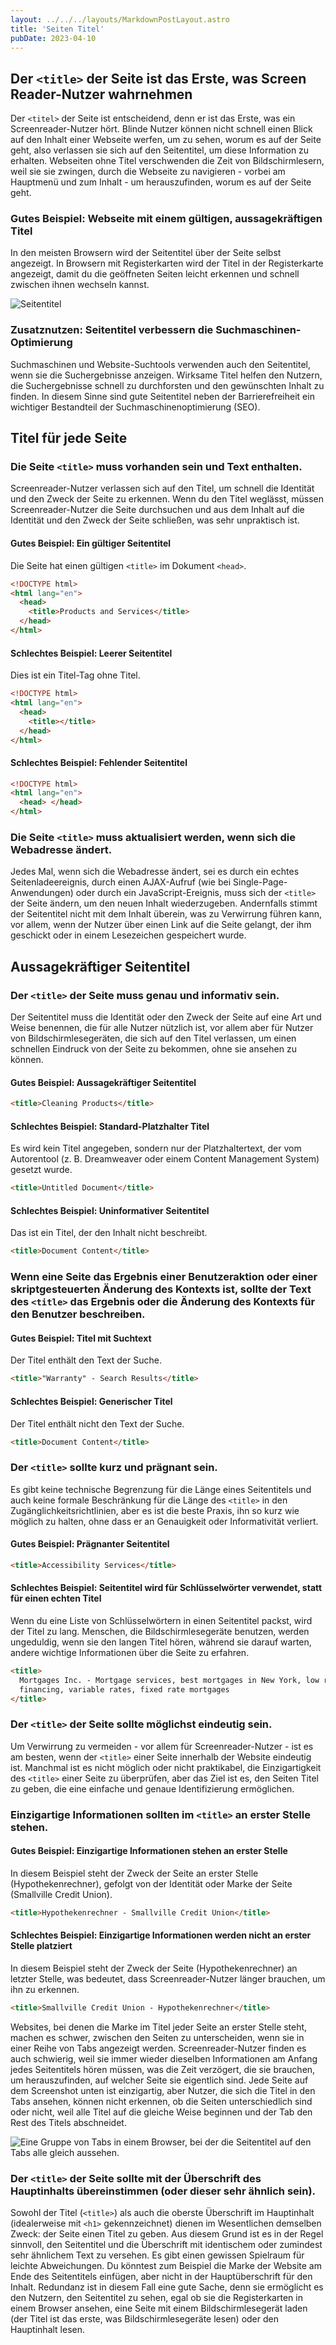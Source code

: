 ```yaml
---
layout: ../../../layouts/MarkdownPostLayout.astro
title: 'Seiten Titel'
pubDate: 2023-04-10
---
```


## Der `<title>` der Seite ist das Erste, was Screen Reader-Nutzer wahrnehmen

Der `<titel>` der Seite ist entscheidend, denn er ist das Erste, was ein Screenreader-Nutzer hört. Blinde Nutzer können nicht schnell
einen Blick auf den Inhalt einer Webseite werfen, um zu sehen, worum es auf der Seite geht, also verlassen sie sich auf den Seitentitel,
um diese Information zu erhalten. Webseiten ohne Titel verschwenden die Zeit von Bildschirmlesern, weil sie sie zwingen, durch die Webseite
zu navigieren - vorbei am Hauptmenü und zum Inhalt - um herauszufinden, worum es auf der Seite geht.

### Gutes Beispiel: Webseite mit einem gültigen, aussagekräftigen Titel

In den meisten Browsern wird der Seitentitel über der Seite selbst angezeigt. In Browsern mit Registerkarten wird der Titel in der
Registerkarte angezeigt, damit du die geöffneten Seiten leicht erkennen und schnell zwischen ihnen wechseln kannst.

![Seitentitel](/images/semantische-struktur/page-title.png)

### Zusatznutzen: Seitentitel verbessern die Suchmaschinen-Optimierung

Suchmaschinen und Website-Suchtools verwenden auch den Seitentitel, wenn sie die Suchergebnisse anzeigen. Wirksame Titel helfen den Nutzern,
die Suchergebnisse schnell zu durchforsten und den gewünschten Inhalt zu finden. In diesem Sinne sind gute Seitentitel neben der
Barrierefreiheit ein wichtiger Bestandteil der Suchmaschinenoptimierung (SEO).

## Titel für jede Seite

### Die Seite `<title>` muss vorhanden sein und Text enthalten.

Screenreader-Nutzer verlassen sich auf den Titel, um schnell die Identität und den Zweck der Seite zu erkennen. Wenn du den Titel
weglässt, müssen Screenreader-Nutzer die Seite durchsuchen und aus dem Inhalt auf die Identität und den Zweck der Seite schließen, was
sehr unpraktisch ist.

#### Gutes Beispiel: Ein gültiger Seitentitel

Die Seite hat einen gültigen `<title>` im Dokument `<head>`.

```html
<!DOCTYPE html>
<html lang="en">
  <head>
    <title>Products and Services</title>
  </head>
</html>
```

#### Schlechtes Beispiel: Leerer Seitentitel

Dies ist ein Titel-Tag ohne Titel.

```html
<!DOCTYPE html>
<html lang="en">
  <head>
    <title></title>
  </head>
</html>
```

#### Schlechtes Beispiel: Fehlender Seitentitel

```html
<!DOCTYPE html>
<html lang="en">
  <head> </head>
</html>
```

### Die Seite `<title>` muss aktualisiert werden, wenn sich die Webadresse ändert.

Jedes Mal, wenn sich die Webadresse ändert, sei es durch ein echtes Seitenladeereignis, durch einen AJAX-Aufruf (wie bei
Single-Page-Anwendungen) oder durch ein JavaScript-Ereignis, muss sich der `<title>` der Seite ändern, um den neuen Inhalt
wiederzugeben. Andernfalls stimmt der Seitentitel nicht mit dem Inhalt überein, was zu Verwirrung führen kann, vor allem,
wenn der Nutzer über einen Link auf die Seite gelangt, der ihm geschickt oder in einem Lesezeichen gespeichert wurde.

## Aussagekräftiger Seitentitel

### Der `<title>` der Seite muss genau und informativ sein.

Der Seitentitel muss die Identität oder den Zweck der Seite auf eine Art und Weise benennen, die für alle Nutzer nützlich ist,
vor allem aber für Nutzer von Bildschirmlesegeräten, die sich auf den Titel verlassen, um einen schnellen Eindruck von der Seite
zu bekommen, ohne sie ansehen zu können.

#### Gutes Beispiel: Aussagekräftiger Seitentitel

```html
<title>Cleaning Products</title>
```

#### Schlechtes Beispiel: Standard-Platzhalter Titel

Es wird kein Titel angegeben, sondern nur der Platzhaltertext, der vom Autorentool (z. B. Dreamweaver oder einem Content Management
System) gesetzt wurde.

```html
<title>Untitled Document</title>
```

#### Schlechtes Beispiel: Uninformativer Seitentitel

Das ist ein Titel, der den Inhalt nicht beschreibt.

```html
<title>Document Content</title>
```

### Wenn eine Seite das Ergebnis einer Benutzeraktion oder einer skriptgesteuerten Änderung des Kontexts ist, sollte der Text des `<title>` das Ergebnis oder die Änderung des Kontexts für den Benutzer beschreiben.

#### Gutes Beispiel: Titel mit Suchtext

Der Titel enthält den Text der Suche.

```html
<title>"Warranty" - Search Results</title>
```

#### Schlechtes Beispiel: Generischer Titel

Der Titel enthält nicht den Text der Suche.

```html
<title>Document Content</title>
```

### Der `<title>` sollte kurz und prägnant sein.

Es gibt keine technische Begrenzung für die Länge eines Seitentitels und auch keine formale Beschränkung für die Länge des `<title>`
in den Zugänglichkeitsrichtlinien, aber es ist die beste Praxis, ihn so kurz wie möglich zu halten, ohne dass er an Genauigkeit oder
Informativität verliert.

#### Gutes Beispiel: Prägnanter Seitentitel

```html
<title>Accessibility Services</title>
```

#### Schlechtes Beispiel: Seitentitel wird für Schlüsselwörter verwendet, statt für einen echten Titel

Wenn du eine Liste von Schlüsselwörtern in einen Seitentitel packst, wird der Titel zu lang. Menschen, die Bildschirmlesegeräte benutzen,
werden ungeduldig, wenn sie den langen Titel hören, während sie darauf warten, andere wichtige Informationen über die Seite zu erfahren.

```html
<title>
  Mortgages Inc. - Mortgage services, best mortgages in New York, low rates, low API, easy
  financing, variable rates, fixed rate mortgages
</title>
```

### Der `<title>` der Seite sollte möglichst eindeutig sein.

Um Verwirrung zu vermeiden - vor allem für Screenreader-Nutzer - ist es am besten, wenn der `<title>` einer Seite innerhalb der Website
eindeutig ist. Manchmal ist es nicht möglich oder nicht praktikabel, die Einzigartigkeit des `<title>` einer Seite zu überprüfen, aber
das Ziel ist es, den Seiten Titel zu geben, die eine einfache und genaue Identifizierung ermöglichen.

### Einzigartige Informationen sollten im `<title>` an erster Stelle stehen.

#### Gutes Beispiel: Einzigartige Informationen stehen an erster Stelle

In diesem Beispiel steht der Zweck der Seite an erster Stelle (Hypothekenrechner), gefolgt von der Identität oder Marke der Seite
(Smallville Credit Union).

```html
<title>Hypothekenrechner - Smallville Credit Union</title>
```

#### Schlechtes Beispiel: Einzigartige Informationen werden nicht an erster Stelle platziert

In diesem Beispiel steht der Zweck der Seite (Hypothekenrechner) an letzter Stelle, was bedeutet, dass Screenreader-Nutzer länger
brauchen, um ihn zu erkennen.

```html
<title>Smallville Credit Union - Hypothekenrechner</title>
```

Websites, bei denen die Marke im Titel jeder Seite an erster Stelle steht, machen es schwer, zwischen den Seiten zu unterscheiden,
wenn sie in einer Reihe von Tabs angezeigt werden. Screenreader-Nutzer finden es auch schwierig, weil sie immer wieder dieselben
Informationen am Anfang jedes Seitentitels hören müssen, was die Zeit verzögert, die sie brauchen, um herauszufinden, auf welcher
Seite sie eigentlich sind. Jede Seite auf dem Screenshot unten ist einzigartig, aber Nutzer, die sich die Titel in den Tabs ansehen,
können nicht erkennen, ob die Seiten unterschiedlich sind oder nicht, weil alle Titel auf die gleiche Weise beginnen und der Tab den
Rest des Titels abschneidet.

![Eine Gruppe von Tabs in einem Browser, bei der die Seitentitel auf den Tabs alle gleich aussehen.](/images/semantische-struktur/title-unique.png)

### Der `<title>` der Seite sollte mit der Überschrift des Hauptinhalts übereinstimmen (oder dieser sehr ähnlich sein).

Sowohl der Titel (`<title>`) als auch die oberste Überschrift im Hauptinhalt (idealerweise mit `<h1>` gekennzeichnet) dienen im
Wesentlichen demselben Zweck: der Seite einen Titel zu geben. Aus diesem Grund ist es in der Regel sinnvoll, den Seitentitel und
die Überschrift mit identischem oder zumindest sehr ähnlichem Text zu versehen. Es gibt einen gewissen Spielraum für leichte
Abweichungen. Du könntest zum Beispiel die Marke der Website am Ende des Seitentitels einfügen, aber nicht in der Hauptüberschrift
für den Inhalt. Redundanz ist in diesem Fall eine gute Sache, denn sie ermöglicht es den Nutzern, den Seitentitel zu sehen, egal
ob sie die Registerkarten in einem Browser ansehen, eine Seite mit einem Bildschirmlesegerät laden (der Titel ist das erste, was
Bildschirmlesegeräte lesen) oder den Hauptinhalt lesen.
